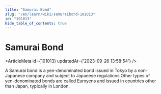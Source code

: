 ```yaml
---
title: "Samurai Bond"
slug: "/en/learn/wiki/samuraibond-101013"
id: "101013"
hide_table_of_contents: true
---
```



# Samurai Bond

<ArticleMeta id={101013} updatedAt={'2023-09-26 13:58:54'} />
<div className='border-solid border-b border-t-0 my-4 border-[var(--ifm-color-gray-300)]' />

A Samurai bond is a yen-denominated bond issued in Tokyo by a non-Japanese company and subject to Japanese regulations.Other types of yen-denominated bonds are called Euroyens and issued in countries other than Japan, typically in London.
